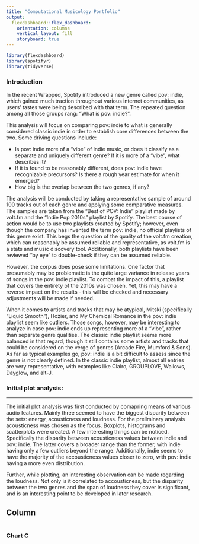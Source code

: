 ```yaml
---
title: "Computational Musicology Portfolio"
output: 
  flexdashboard::flex_dashboard:
    orientation: columns
    vertical_layout: fill
    storyboard: true
---
```


```r
library(flexdashboard)
library(spotifyr)
library(tidyverse)
```

### Introduction

In the recent Wrapped, Spotify introduced a new genre called pov: indie, which gained much traction throughout various internet communities, as users' tastes were being described with that term. The repeated question among all those groups rang: "What is pov: indie?".

This analysis will focus on comparing pov: indie to what is generally considered classic indie in order to establish core differences between the two. Some driving questions include: 

<ul>
    <li>Is pov: indie more of a "vibe" of indie music, or does it classify as a separate and uniquely different genre? If it is more of a "vibe", what describes it?</li>
    <li>If it is found to be reasonably different, does pov: indie have recognizable precursors? Is there a rough year estimate for when it emerged?</li>
    <li>How big is the overlap between the two genres, if any?</li>
</ul>

The analysis will be conducted by taking a representative sample of around 100 tracks out of each genre and applying some comparative measures. The samples are taken from the "Best of POV: Indie" playlist made by volt.fm and the "Indie Pop 2010s" playlist by Spotify. The best course of action would be to use two playlists created by Spotify; however, even though the company has invented the term pov: indie, no official playlists of this genre exist. This begs the question of the quality of the volt.fm creation, which can reasonably be assumed reliable and representative, as volt.fm is a stats and music discovery tool. Additionally, both playlists have been reviewed "by eye" to double-check if they can be assumed reliable. 

However, the corpus does pose some limitations. One factor that presumably may be problematic is the quite large variance in release years of songs in the pov: indie playlist. To combat the impact of this, a playlist that covers the entirety of the 2010s was chosen. Yet, this may have a reverse impact on the results - this will be checked and necessary adjustments will be made if needed.

When it comes to artists and tracks that may be atypical, Mitski (specifically "Liquid Smooth"), Hozier, and My Chemical Romance in the pov: indie playlist seem like outliers. Those songs, however, may be interesting to analyze in case pov: indie ends up representing more of a "vibe", rather than separate genre qualities. The classic indie playlist seems more balanced in that regard, though it still contains some artists and tracks that could be considered on the verge of genres (Arcade Fire, Mumford & Sons). As far as typical examples go, pov: indie is a bit difficult to assess since the genre is not clearly defined. In the classic indie playlist, almost all entries are very representative, with examples like Clairo, GROUPLOVE, Wallows, Dayglow, and alt-J.


### Initial plot analysis:

***
The initial plot analysis was first conducted by comapring means of various audio features. Mainly three seemed to have the biggest disparity between the sets: energy, acousticness and loudness. For the preliminary analysis acousticness was chosen as the focus. Boxplots, histograms and scatterplots were created.
A few interesting things can be noticed. Specifically the disparity between acousticness values between indie and pov: indie. The latter covers a broader range than the former, with indie having only a few outliers beyond the range. Additionally, indie seems to have the majority of the accousticness values closer to zero, with pov: indie having a more even distribution. 

Further, while plotting, an interesting observation can be made regarding the loudness. Not only is it correlated to accousticness, but the disparity between the two genres and the span of loudness they cover is significant, and is an interesting point to be developed in later research. 

Column {data-width=350}
-----------------------------------------------------------------------



```r

```

### Chart C

```r

```

